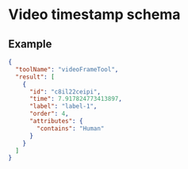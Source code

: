
# Video timestamp schema

<JsonSchemaTable schema={jsonschema} />

## Example

```json
{
  "toolName": "videoFrameTool",
  "result": [
    {
      "id": "c8il22ceipi",
      "time": 7.917824773413897,
      "label": "label-1",
      "order": 4,
      "attributes": {
        "contains": "Human"
      }
    }
  ]
}
```